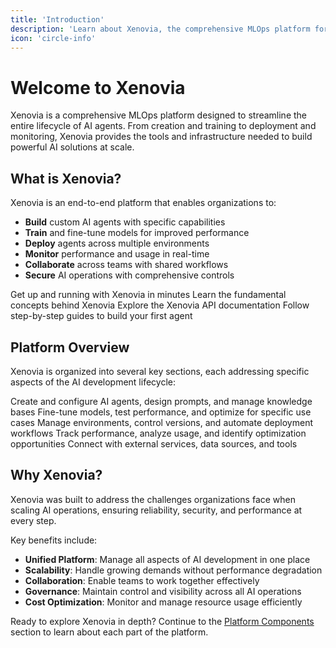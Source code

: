 ```yaml
---
title: 'Introduction'
description: 'Learn about Xenovia, the comprehensive MLOps platform for building, managing, and optimizing AI agents'
icon: 'circle-info'
---
```


# Welcome to Xenovia

Xenovia is a comprehensive MLOps platform designed to streamline the entire lifecycle of AI agents. From creation and training to deployment and monitoring, Xenovia provides the tools and infrastructure needed to build powerful AI solutions at scale.

## What is Xenovia?

Xenovia is an end-to-end platform that enables organizations to:

- **Build** custom AI agents with specific capabilities
- **Train** and fine-tune models for improved performance
- **Deploy** agents across multiple environments
- **Monitor** performance and usage in real-time
- **Collaborate** across teams with shared workflows
- **Secure** AI operations with comprehensive controls

<CardGroup cols={2}>
  <Card title="Quick Start Guide" icon="rocket" href="/getting-started/quickstart">
    Get up and running with Xenovia in minutes
  </Card>
  <Card title="Core Concepts" icon="book" href="/xenovia-platform/components/overview">
    Learn the fundamental concepts behind Xenovia
  </Card>
  <Card title="API Reference" icon="code" href="/api-reference/introduction">
    Explore the Xenovia API documentation
  </Card>
  <Card title="Tutorials" icon="graduation-cap" href="/xenovia-platform/components/agent-creation">
    Follow step-by-step guides to build your first agent
  </Card>
</CardGroup>

## Platform Overview

Xenovia is organized into several key sections, each addressing specific aspects of the AI development lifecycle:

<Tabs>
  <Tab title="Build">
    Create and configure AI agents, design prompts, and manage knowledge bases
  </Tab>
  <Tab title="Train">
    Fine-tune models, test performance, and optimize for specific use cases
  </Tab>
  <Tab title="Deploy">
    Manage environments, control versions, and automate deployment workflows
  </Tab>
  <Tab title="Monitor">
    Track performance, analyze usage, and identify optimization opportunities
  </Tab>
  <Tab title="Integrate">
    Connect with external services, data sources, and tools
  </Tab>
</Tabs>

## Why Xenovia?

<Callout type="info">
  Xenovia was built to address the challenges organizations face when scaling AI operations, ensuring reliability, security, and performance at every step.
</Callout>

Key benefits include:

- **Unified Platform**: Manage all aspects of AI development in one place
- **Scalability**: Handle growing demands without performance degradation
- **Collaboration**: Enable teams to work together effectively
- **Governance**: Maintain control and visibility across all AI operations
- **Cost Optimization**: Monitor and manage resource usage efficiently

Ready to explore Xenovia in depth? Continue to the [Platform Components](/components/overview) section to learn about each part of the platform.

